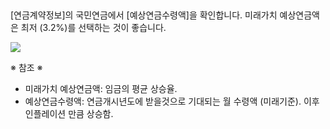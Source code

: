 <br>

[연금계약정보]의 국민연금에서 [예상연금수령액]을 확인합니다. 미래가치 예상연금액은 최저 (3.2%)를 선택하는 것이 좋습니다.

![](nps_2.png)

※ 참조 ※

- 미래가치 예상연금액: 임금의 평균 상승율.
- 예상연금수령액: 연금개시년도에 받을것으로 기대되는 월 수령액 (미래기준). 이후 인플레이션 만큼 상승함.